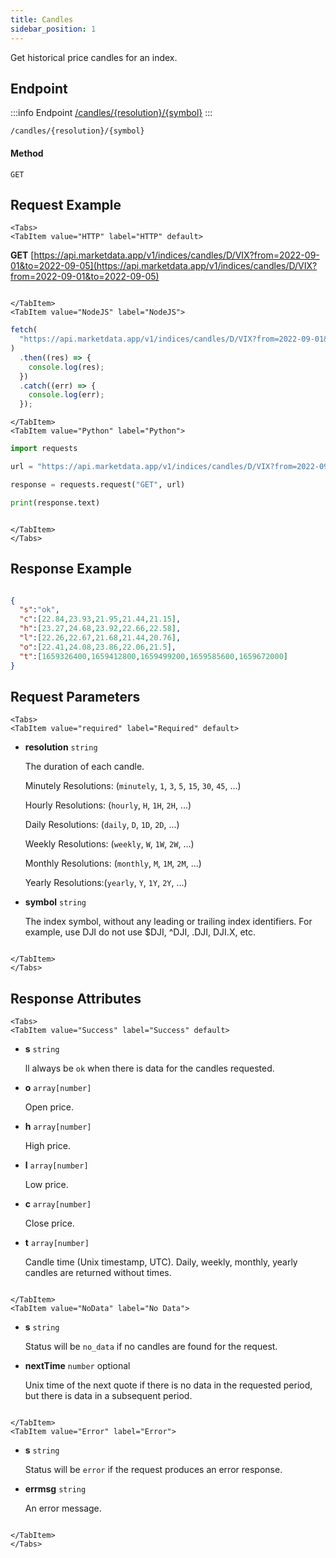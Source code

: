 ```yaml
---
title: Candles
sidebar_position: 1
---
```


Get historical price candles for an index.


## Endpoint

:::info Endpoint
[/candles/{resolution}/{symbol}](/candles/{resolution}/{symbol})
:::

    /candles/{resolution}/{symbol}

#### Method

    GET

## Request Example

```mdx-code-block
<Tabs>
<TabItem value="HTTP" label="HTTP" default>

```

**GET** [https://api.marketdata.app/v1/indices/candles/D/VIX?from=2022-09-01&to=2022-09-05](https://api.marketdata.app/v1/indices/candles/D/VIX?from=2022-09-01&to=2022-09-05)

```mdx-code-block

</TabItem>
<TabItem value="NodeJS" label="NodeJS">

```

```js title="app.js"
fetch(
  "https://api.marketdata.app/v1/indices/candles/D/VIX?from=2022-09-01&to=2022-09-05"
)
  .then((res) => {
    console.log(res);
  })
  .catch((err) => {
    console.log(err);
  });

```

```mdx-code-block
</TabItem>
<TabItem value="Python" label="Python">

```

```python title="app.py"
import requests

url = "https://api.marketdata.app/v1/indices/candles/D/VIX?from=2022-09-01&to=2022-09-05"

response = requests.request("GET", url)

print(response.text)
```

```mdx-code-block

</TabItem>
</Tabs>
```

## Response Example

```json

{
  "s":"ok",
  "c":[22.84,23.93,21.95,21.44,21.15],
  "h":[23.27,24.68,23.92,22.66,22.58],
  "l":[22.26,22.67,21.68,21.44,20.76],
  "o":[22.41,24.08,23.86,22.06,21.5],
  "t":[1659326400,1659412800,1659499200,1659585600,1659672000]
}
```

## Request Parameters

```mdx-code-block
<Tabs>
<TabItem value="required" label="Required" default>

```

- **resolution** `string`

  The duration of each candle.

  Minutely Resolutions: (`minutely`, `1`, `3`, `5`, `15`, `30`, `45`, ...)

  Hourly Resolutions: (`hourly`, `H`, `1H`, `2H`, ...)

  Daily Resolutions: (`daily`, `D`, `1D`, `2D`, ...)

  Weekly Resolutions: (`weekly`, `W`, `1W`, `2W`, ...)

  Monthly Resolutions: (`monthly`, `M`, `1M`, `2M`, ...)

  Yearly Resolutions:(`yearly`, `Y`, `1Y`, `2Y`, ...)

- **symbol** `string`

  The index symbol, without any leading or trailing index identifiers. For example, use DJI do not use $DJI, ^DJI, .DJI, DJI.X, etc.

```mdx-code-block

</TabItem>
</Tabs>
```

## Response Attributes

```mdx-code-block
<Tabs>
<TabItem value="Success" label="Success" default>

```

- **s** `string`

  ll always be `ok` when there is data for the candles requested.

- **o** `array[number]`

  Open price.

- **h** `array[number]`

  High price.

- **l** `array[number]`

  Low price.

- **c** `array[number]`

  Close price.

- **t** `array[number]`

  Candle time (Unix timestamp, UTC). Daily, weekly, monthly, yearly candles are returned without times.

```mdx-code-block

</TabItem>
<TabItem value="NoData" label="No Data">

```

- **s** `string`

  Status will be `no_data` if no candles are found for the request.

- **nextTime** `number` optional

  Unix time of the next quote if there is no data in the requested period, but there is data in a subsequent period.

```mdx-code-block

</TabItem>
<TabItem value="Error" label="Error">

```

- **s** `string`

  Status will be `error` if the request produces an error response.

- **errmsg** `string`

  An error message.

```mdx-code-block

</TabItem>
</Tabs>
```
